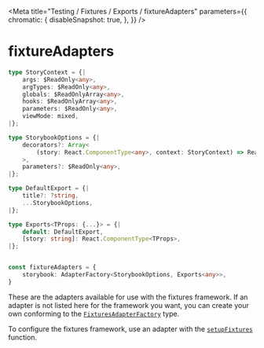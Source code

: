 
<Meta
    title="Testing / Fixtures / Exports / fixtureAdapters"
    parameters={{
        chromatic: {
            disableSnapshot: true,
        },
    }}
/>

# fixtureAdapters

```ts
type StoryContext = {|
    args: $ReadOnly<any>,
    argTypes: $ReadOnly<any>,
    globals: $ReadOnlyArray<any>,
    hooks: $ReadOnlyArray<any>,
    parameters: $ReadOnly<any>,
    viewMode: mixed,
|};

type StorybookOptions = {|
    decorators?: Array<
        (story: React.ComponentType<any>, context: StoryContext) => React.Node,
    >,
    parameters?: $ReadOnly<any>,
|};

type DefaultExport = {|
    title?: ?string,
    ...StorybookOptions,
|};

type Exports<TProps: {...}> = {|
    default: DefaultExport,
    [story: string]: React.ComponentType<TProps>,
|};


const fixtureAdapters = {
    storybook: AdapterFactory<StorybookOptions, Exports<any>>,
}
```

These are the adapters available for use with the fixtures framework. If an adapter is not listed here for the framework you want, you can create your own conforming to the [`FixturesAdapterFactory`](/docs/testing-fixtures-types-fixturesadapterfactory--page) type.

To configure the fixtures framework, use an adapter with the [`setupFixtures`](/docs/testing-fixtures-exports-setupfixtures--page) function.
